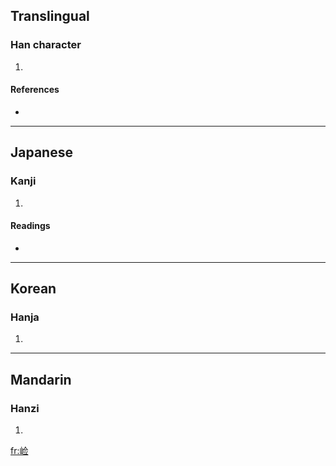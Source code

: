 {{see|嶮}}
==Translingual==

===Han character===
{{Han char|rn=46|rad=山|as=07|sn=10|four=|canj=山人一一 (UOMM)}}

# {{defn|Han|sort=山07}}

====References====
* {{Han ref|kx=0312.301|hdz=10775.071|uh=5D04|ud=23812}}

----

==Japanese==

===Kanji===
{{ja-kanji|grade=|rs=山07}}

# {{defn|Japanese}}

====Readings====
* {{ja-readings|on=[[けん]] (ken)|kun=[[けわしい]] (kewashii)}}

----

==Korean==

===Hanja===
{{ko-hanja|hangeul=험|rv=heom|mr=hŏm}}

# {{defn|Korean}}

----

==Mandarin==

===Hanzi===
{{cmn-hanzi|tra=嶮|pin=[[xiǎn]] ([[xian3]])|wg=hsien<sup>3</sup>}}

# {{defn|Mandarin}}

[[fr:崄]]